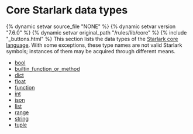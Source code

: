 <html devsite>
<head>
  <meta name="project_path" value="/_project.yaml">
  <meta name="book_path" value="/versions/7.6.0/_book.yaml">
</head>
<body>
<h1 class="page-title">Core Starlark data types</h1>

{% dynamic setvar source_file "NONE" %}
{% dynamic setvar version "7.6.0" %}
{% dynamic setvar original_path "/rules/lib/core" %}
{% include "_buttons.html" %}
This section lists the data types of the <a href='https://github.com/bazelbuild/starlark/blob/master/spec.md#built-in-constants-and-functions'>Starlark core language</a>. With some exceptions, these type names are not valid Starlark symbols; instances of them may be acquired through different means.

<ul>

<li><a href="/versions/7.6.0/rules/lib/core/bool">bool</a></li>

<li><a href="/versions/7.6.0/rules/lib/core/builtin_function_or_method">builtin_function_or_method</a></li>

<li><a href="/versions/7.6.0/rules/lib/core/dict">dict</a></li>

<li><a href="/versions/7.6.0/rules/lib/core/float">float</a></li>

<li><a href="/versions/7.6.0/rules/lib/core/function">function</a></li>

<li><a href="/versions/7.6.0/rules/lib/core/int">int</a></li>

<li><a href="/versions/7.6.0/rules/lib/core/json">json</a></li>

<li><a href="/versions/7.6.0/rules/lib/core/list">list</a></li>

<li><a href="/versions/7.6.0/rules/lib/core/range">range</a></li>

<li><a href="/versions/7.6.0/rules/lib/core/string">string</a></li>

<li><a href="/versions/7.6.0/rules/lib/core/tuple">tuple</a></li>
</ul>
</body>
</html>
